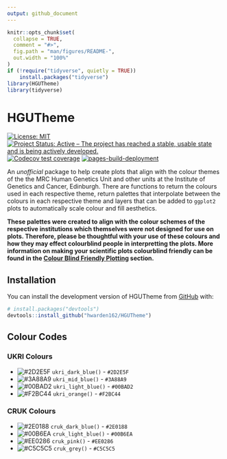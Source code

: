 ```yaml
---
output: github_document
---
```


<!-- README.md is generated from README.Rmd. Please edit that file -->

```r
knitr::opts_chunk$set(
  collapse = TRUE,
  comment = "#>",
  fig.path = "man/figures/README-",
  out.width = "100%"
)
if (!require("tidyverse", quietly = TRUE))
    install.packages("tidyverse")
library(HGUTheme)
library(tidyverse)
```

# HGUTheme

<!-- badges: start -->

[![License: MIT](https://img.shields.io/badge/License-MIT-yellow.svg)](https://opensource.org/licenses/MIT)
[![Project Status: Active – The project has reached a stable, usable state and is being actively developed.](https://www.repostatus.org/badges/latest/active.svg)](https://www.repostatus.org/#active)
[![Codecov test coverage](https://codecov.io/gh/hwarden162/HGUTheme/branch/main/graph/badge.svg)](https://app.codecov.io/gh/hwarden162/HGUTheme?branch=main)
[![pages-build-deployment](https://github.com/hwarden162/HGUTheme/actions/workflows/pages/pages-build-deployment/badge.svg)](https://github.com/hwarden162/HGUTheme/actions/workflows/pages/pages-build-deployment)
<!-- badges: end -->

An *unofficial* package to help create plots that align with the colour themes of the the MRC Human Genetics Unit and other units at the Institute of Genetics and Cancer, Edinburgh. There are functions to return the colours used in each respective theme, return palettes that interpolate between the colours in each respective theme and layers that can be added to `ggplot2` plots to automatically scale colour and fill aesthetics.

**These palettes were created to align with the colour schemes of the respective institutions which themselves were not designed for use on plots. Therefore, please be thoughtful with your use of these colours and how they may effect colourblind people in interpretting the plots. More information on making your scientific plots colourblind friendly can be found in the [Colour Blind Friendly Plotting](https://hwarden162.github.io/HGUTheme/articles/ColourBlind.html) section.**

## Installation

You can install the development version of HGUTheme from [GitHub](https://github.com/hwarden162/HGUTheme) with:

``` r
# install.packages("devtools")
devtools::install_github("hwarden162/HGUTheme")
```

## Colour Codes

### UKRI Colours

* ![#2D2E5F](https://via.placeholder.com/15/2D2E5F/2D2E5F.png) `ukri_dark_blue()` - `#2D2E5F`
* ![#3A88A9](https://via.placeholder.com/15/3A88A9/3A88A9.png) `ukri_mid_blue()` - `#3A88A9`
* ![#00BAD2](https://via.placeholder.com/15/00BAD2/00BAD2.png) `ukri_light_blue()` - `#00BAD2`
* ![#F2BC44](https://via.placeholder.com/15/F2BC44/F2BC44.png) `ukri_orange()` - `#F2BC44`

### CRUK Colours

* ![#2E0188](https://via.placeholder.com/15/2E0188/2E0188.png) `cruk_dark_blue()` - `#2E0188`
* ![#00B6EA](https://via.placeholder.com/15/00B6EA/00B6EA.png) `cruk_light_blue()` - `#00B6EA`
* ![#EE0286](https://via.placeholder.com/15/EE0286/EE0286.png) `cruk_pink()` - `#EE0286`
* ![#C5C5C5](https://via.placeholder.com/15/C5C5C5/C5C5C5.png) `cruk_grey()` - `#C5C5C5`
